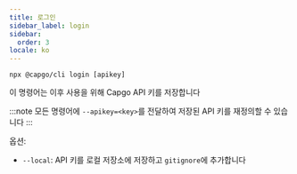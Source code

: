 ```yaml
---
title: 로그인
sidebar_label: login
sidebar:
  order: 3
locale: ko
---
```


`npx @capgo/cli login [apikey]`

이 명령어는 이후 사용을 위해 Capgo API 키를 저장합니다

:::note
모든 명령어에 `--apikey=<key>`를 전달하여 저장된 API 키를 재정의할 수 있습니다
:::

옵션:

- `--local`: API 키를 로컬 저장소에 저장하고 `gitignore`에 추가합니다